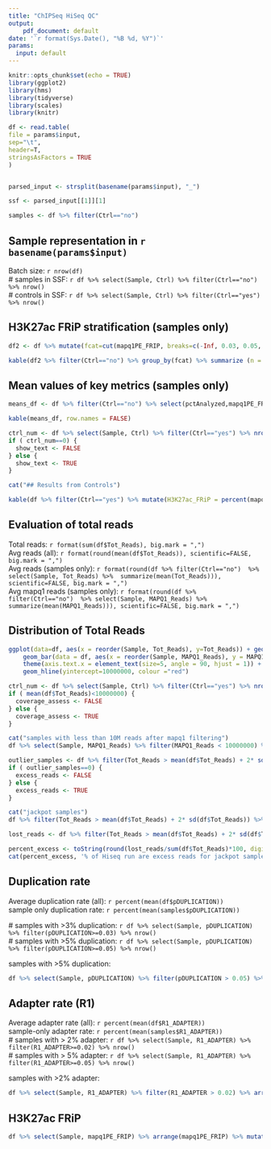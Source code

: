 ```yaml
---
title: "ChIPSeq HiSeq QC"
output:
    pdf_document: default
date: '`r format(Sys.Date(), "%B %d, %Y")`'
params:
  input: default
---
```


```r
knitr::opts_chunk$set(echo = TRUE)
library(ggplot2)
library(hms)
library(tidyverse)
library(scales)
library(knitr)

df <- read.table(
file = params$input,
sep="\t",
header=T,
stringsAsFactors = TRUE
)


parsed_input <- strsplit(basename(params$input), "_")

ssf <- parsed_input[[1]][1]

samples <- df %>% filter(Ctrl=="no")
```


## Sample representation in ``r basename(params$input)``

Batch size: `r nrow(df)`  
&#35; samples in SSF: `r df %>% select(Sample, Ctrl) %>% filter(Ctrl=="no") %>% nrow()`  
&#35; controls in SSF: `r df %>% select(Sample, Ctrl) %>% filter(Ctrl=="yes") %>% nrow()`  

## H3K27ac FRiP stratification (samples only) 

```r
df2 <- df %>% mutate(fcat=cut(mapq1PE_FRIP, breaks=c(-Inf, 0.03, 0.05, 0.1, Inf), labels=c("<3%","3%<X<5%", "5%<X<10%",">10%")))

kable(df2 %>% filter(Ctrl=="no") %>% group_by(fcat) %>% summarize (n = n()) %>% mutate(pct_fcat = percent(n/sum(n))))
```

## Mean values of key metrics (samples only)

```r
means_df <- df %>% filter(Ctrl=="no") %>% select(pctAnalyzed,mapq1PE_FRIP,R1_ADAPTER,pDUPLICATION,RSC) %>% summarize_if(is.numeric,funs(mean)) %>% transmute(H3K27ac_FRIP = percent(mapq1PE_FRIP) ,R1_ADAPTER = percent(R1_ADAPTER) ,pDUPLICATION = percent(pDUPLICATION), pctAnalyzed = percent(pctAnalyzed) ,RSC = RSC )

kable(means_df, row.names = FALSE)
```


```r

ctrl_num <- df %>% select(Sample, Ctrl) %>% filter(Ctrl=="yes") %>% nrow()
if ( ctrl_num==0) {
  show_text <- FALSE
} else {
  show_text <- TRUE
}

```

```r
cat("## Results from Controls")

kable(df %>% filter(Ctrl=="yes") %>% mutate(H3K27ac_FRiP = percent(mapq1PE_FRIP)) %>% select(Sample, H3K27ac_FRiP, Tot_Reads))
```

## Evaluation of total reads 

Total reads: `r format(sum(df$Tot_Reads), big.mark = ",")`  
Avg reads (all): `r format(round(mean(df$Tot_Reads)), scientific=FALSE, big.mark = ",")`  
Avg reads (samples only): `r format(round(df %>% filter(Ctrl=="no")  %>% select(Sample, Tot_Reads) %>%  summarize(mean(Tot_Reads))), scientific=FALSE, big.mark = ",")`  
Avg mapq1 reads (samples only): `r format(round(df %>% filter(Ctrl=="no")  %>% select(Sample, MAPQ1_Reads) %>%  summarize(mean(MAPQ1_Reads))), scientific=FALSE, big.mark = ",")` 

## Distribution of Total Reads

```r
ggplot(data=df, aes(x = reorder(Sample, Tot_Reads), y=Tot_Reads)) + geom_bar(stat="identity", fill = "grey", colour = "black") + 
    geom_bar(data = df, aes(x = reorder(Sample, MAPQ1_Reads), y = MAPQ1_Reads), stat = "identity", fill = "grey", colour = "blue") +
    theme(axis.text.x = element_text(size=5, angle = 90, hjust = 1)) + 
    geom_hline(yintercept=10000000, colour ="red")
```

```r

ctrl_num <- df %>% select(Sample, Ctrl) %>% filter(Ctrl=="yes") %>% nrow()
if ( mean(df$Tot_Reads)<10000000) {
  coverage_assess <- FALSE
} else {
  coverage_assess <- TRUE
}

```

```r
cat("samples with less than 10M reads after mapq1 filtering")
df %>% select(Sample, MAPQ1_Reads) %>% filter(MAPQ1_Reads < 10000000) %>% arrange(desc(MAPQ1_Reads)) %>% select(Sample, MAPQ1_Reads)

```


```r

outlier_samples <- df %>% filter(Tot_Reads > mean(df$Tot_Reads) + 2* sd(df$Tot_Reads)) %>% nrow()
if ( outlier_samples==0) {
  excess_reads <- FALSE
} else {
  excess_reads <- TRUE
}

```

```r
cat("jackpot samples")
df %>% filter(Tot_Reads > mean(df$Tot_Reads) + 2* sd(df$Tot_Reads)) %>% select(Sample,Tot_Reads)

lost_reads <- df %>% filter(Tot_Reads > mean(df$Tot_Reads) + 2* sd(df$Tot_Reads)) %>% mutate(lost = Tot_Reads-(mean(df$Tot_Reads))) %>% select(Sample,lost) %>% summarize(sum(lost))

percent_excess <- toString(round(lost_reads/sum(df$Tot_Reads)*100, digits=1))
cat(percent_excess, '% of Hiseq run are excess reads for jackpot samples', sep = "")

```



## Duplication rate

Average duplication rate (all): `r percent(mean(df$pDUPLICATION))`  
sample only duplication rate: `r percent(mean(samples$pDUPLICATION))`  


&#35; samples with >3% duplication: `r df %>% select(Sample, pDUPLICATION) %>% filter(pDUPLICATION>=0.03) %>% nrow()`  
&#35; samples with >5% duplication: `r df %>% select(Sample, pDUPLICATION) %>% filter(pDUPLICATION>=0.05) %>% nrow()`  

samples with >5% duplication:
```r
df %>% select(Sample, pDUPLICATION) %>% filter(pDUPLICATION > 0.05) %>% arrange(desc(pDUPLICATION)) %>% mutate(pDUP = percent(pDUPLICATION)) %>% select(Sample, pDUP) 
``` 

## Adapter rate (R1)

Average adapter rate (all): `r percent(mean(df$R1_ADAPTER))`  
sample-only adapter rate: `r percent(mean(samples$R1_ADAPTER))`  
&#35; samples with > 2% adapter: `r df %>% select(Sample, R1_ADAPTER) %>% filter(R1_ADAPTER>=0.02) %>% nrow()`  
&#35; samples with > 5% adapter: `r df %>% select(Sample, R1_ADAPTER) %>% filter(R1_ADAPTER>=0.05) %>% nrow()`  

samples with >2% adapter:
```r
df %>% select(Sample, R1_ADAPTER) %>% filter(R1_ADAPTER > 0.02) %>% arrange(desc(R1_ADAPTER)) %>% mutate(Adapter = percent(R1_ADAPTER)) %>% select(Sample, Adapter) 
```

## H3K27ac FRiP

```r
df %>% select(Sample, mapq1PE_FRIP) %>% arrange(mapq1PE_FRIP) %>% mutate(H3K27ac_FRiP = percent(mapq1PE_FRIP)) %>% select(Sample, H3K27ac_FRiP) 
```

